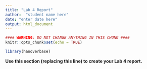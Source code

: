 ```yaml
---
title: "Lab 4 Report"
author:  "student name here"
date: "enter date here"
output: html_document
---
```


```r
#### WARNING: DO NOT CHANGE ANYTHING IN THIS CHUNK ####
knitr::opts_chunk$set(echo = TRUE)
```

```r
library(hanoverbase)
```

**Use this section (replacing this line) to create your Lab 4 report.**
